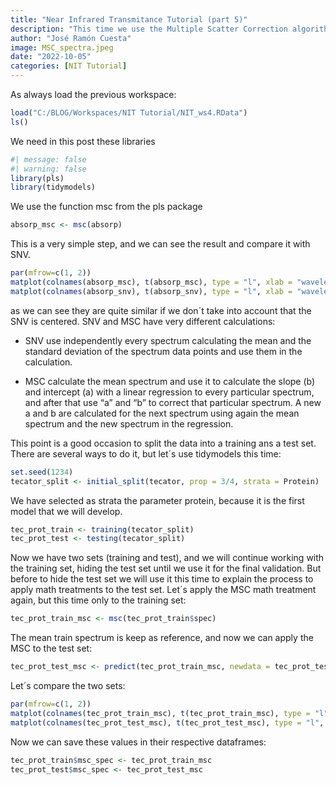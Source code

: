 ```yaml
---
title: "Near Infrared Transmitance Tutorial (part 5)"
description: "This time we use the Multiple Scatter Correction algorithm ro remove the scatter"
author: "José Ramón Cuesta"
image: MSC_spectra.jpeg
date: "2022-10-05"
categories: [NIT Tutorial]
---
```


As always load the previous workspace:

```r
load("C:/BLOG/Workspaces/NIT Tutorial/NIT_ws4.RData")
ls()
```

We need in this post these libraries

```r
#| message: false
#| warning: false
library(pls)
library(tidymodels)
```

We use the function msc from the pls package

```r
absorp_msc <- msc(absorp)

```

This is a very simple step, and we can see the result and compare it with SNV.

```r
par(mfrow=c(1, 2))
matplot(colnames(absorp_msc), t(absorp_msc), type = "l", xlab = "wavelengths (nm)", ylab = "Absorbance", main = "MSC spectra")
matplot(colnames(absorp_snv), t(absorp_snv), type = "l", xlab = "wavelengths (nm)", ylab = "Absorbance", main = "SNV spectra")
```

as we can see they are quite similar if we don´t take into account that the SNV is centered. SNV and MSC have very different calculations:

-   SNV use independently every spectrum calculating the mean and the standard deviation of the spectrum data points and use them in the calculation.

-   MSC calculate the mean spectrum and use it to calculate the slope (b) and intercept (a) with a linear regression to every particular spectrum, and after that use "a" and "b" to correct that particular spectrum. A new a and b are calculated for the next spectrum using again the mean spectrum and the new spectrum in the regression.

This point is a good occasion to split the data into a training ans a test set. There are several ways to do it, but let´s use tidymodels this time:

```r
set.seed(1234)
tecator_split <- initial_split(tecator, prop = 3/4, strata = Protein)
```

We have selected as strata the parameter protein, because it is the first model that we will develop.

```r
tec_prot_train <- training(tecator_split)
tec_prot_test <- testing(tecator_split)
```

Now we have two sets (training and test), and we will continue working with the training set, hiding the test set until we use it for the final validation. But before to hide the test set we will use it this time to explain the process to apply math treatments to the test set. Let´s apply the MSC math treatment again, but this time only to the training set:

```r
tec_prot_train_msc <- msc(tec_prot_train$spec)
```

The mean train spectrum is keep as reference, and now we can apply the MSC to the test set:

```r
tec_prot_test_msc <- predict(tec_prot_train_msc, newdata = tec_prot_test$spec)
```

Let´s compare the two sets:

```r
par(mfrow=c(1, 2))
matplot(colnames(tec_prot_train_msc), t(tec_prot_train_msc), type = "l", xlab = "wavelengths (nm)", ylab = "Absorbance", main = "MSC training set", col = "blue")
matplot(colnames(tec_prot_test_msc), t(tec_prot_test_msc), type = "l", xlab = "wavelengths (nm)", ylab = "Absorbance", main = "MSC test set", col = "green")
```

Now we can save these values in their respective dataframes:

```r
tec_prot_train$msc_spec <- tec_prot_train_msc
tec_prot_test$msc_spec <- tec_prot_test_msc
```
